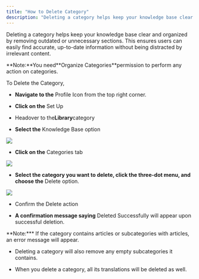 ```yaml
---
title: "How to Delete Category"
description: "Deleting a category helps keep your knowledge base clear and organized by removing outdated or unnecessary sections. This ensures users can easily fin..."
---
```


Deleting a category helps keep your knowledge base clear and organized by removing outdated or unnecessary sections. This ensures users can easily find accurate, up-to-date information without being distracted by irrelevant content.

<Note>
**Note:**You need**Organize Categories**permission to perform any action on categories.

</Note>

To Delete the Category,

* **Navigate to the** Profile Icon from the top right corner.

* **Click on the** Set Up

* Headover to the**Library**category

* **Select the** Knowledge Base option

![](./images/mceclip01.png)

* **Click on the** Categories tab

![](./images/mceclip01.png)

* **Select the category you want to delete, click the three-dot menu, and choose the** Delete option.

![](./images/mceclip01.png)

* Confirm the Delete action

* **A confirmation message saying** Deleted Successfully will appear upon successful deletion.

<Note>
**Note:*** If the category contains articles or subcategories with articles, an error message will appear.

* Deleting a category will also remove any empty subcategories it contains.

* When you delete a category, all its translations will be deleted as well.

</Note>
